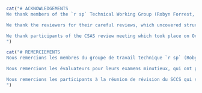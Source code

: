 ```r
cat("# ACKNOWLEDGEMENTS
We thank members of the `r sp` Technical Working Group (Robyn Forrest, Rowan Haigh, Paul Starr, Diedre Finn, Rob Tadey, Bruce Turris, and Brian Mose) for their valuable advice and insights throughout this project. We thank members of the Sclerochronology Laboratory at the Pacifc Biological Station for their processing of `r sp` otoliths.

We thank the reviewers for their careful reviews, which uncovered structural issues that would have otherwise been missed. This highlights the importance of independent peer review in the advisory process.

We thank participants of the CSAS review meeting which took place on Oct. 19--20, 2022 for their studious and thoughtful comments and requests. Thanks to Shannon Obradovich for chairing the meeting.
")
```

```r
cat("# REMERCIEMENTS
Nous remercions les membres du groupe de travail technique `r sp` (Robyn Forrest, Rowan Haigh, Paul Starr, Diedre Finn, Rob Tadey, Bruce Turris et Brian Mose) pour leurs précieux conseils et leurs idées tout au long de ce projet. Nous remercions les membres du laboratoire de sclérochronologie de la Station biologique du Pacifique pour le traitement des otolithes de `r sp`.

Nous remercions les évaluateurs pour leurs examens minutieux, qui ont permis de découvrir des problèmes structurels qui n'auraient pas été détectés autrement. Cela souligne l'importance d'un examen indépendant par les pairs dans le processus consultatif.

Nous remercions les participants à la réunion de révision du SCCS qui s'est tenue les 19 et 20 octobre 2022 pour leurs commentaires et demandes studieux et réfléchis. Nous remercions Shannon Obradovich d'avoir présidé la réunion.
")
```
